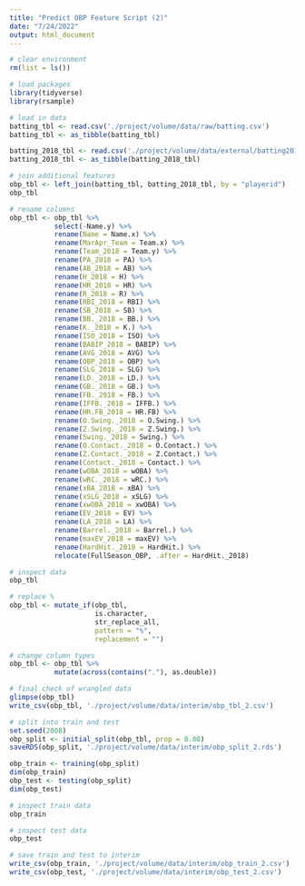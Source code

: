 ```yaml
---
title: "Predict OBP Feature Script (2)"
date: "7/24/2022"
output: html_document
---
```


```r
# clear environment
rm(list = ls())

# load packages
library(tidyverse)
library(rsample)
```

```r
# load in data
batting_tbl <- read.csv('./project/volume/data/raw/batting.csv')
batting_tbl <- as_tibble(batting_tbl)

batting_2018_tbl <- read.csv('./project/volume/data/external/batting2018.csv')
batting_2018_tbl <- as_tibble(batting_2018_tbl)
```

```r
# join additional features
obp_tbl <- left_join(batting_tbl, batting_2018_tbl, by = "playerid")
obp_tbl
```

```r
# rename columns
obp_tbl <- obp_tbl %>%
           select(-Name.y) %>%
           rename(Name = Name.x) %>%
           rename(MarApr_Team = Team.x) %>%
           rename(Team_2018 = Team.y) %>%
           rename(PA_2018 = PA) %>%
           rename(AB_2018 = AB) %>%
           rename(H_2018 = H) %>%
           rename(HR_2018 = HR) %>%
           rename(R_2018 = R) %>%
           rename(RBI_2018 = RBI) %>%
           rename(SB_2018 = SB) %>%
           rename(BB._2018 = BB.) %>%
           rename(K._2018 = K.) %>%
           rename(ISO_2018 = ISO) %>%
           rename(BABIP_2018 = BABIP) %>%
           rename(AVG_2018 = AVG) %>%
           rename(OBP_2018 = OBP) %>%
           rename(SLG_2018 = SLG) %>%
           rename(LD._2018 = LD.) %>%
           rename(GB._2018 = GB.) %>%
           rename(FB._2018 = FB.) %>%
           rename(IFFB._2018 = IFFB.) %>%
           rename(HR.FB_2018 = HR.FB) %>%
           rename(O.Swing._2018 = O.Swing.) %>%
           rename(Z.Swing._2018 = Z.Swing.) %>%
           rename(Swing._2018 = Swing.) %>%
           rename(O.Contact._2018 = O.Contact.) %>%
           rename(Z.Contact._2018 = Z.Contact.) %>%
           rename(Contact._2018 = Contact.) %>%
           rename(wOBA_2018 = wOBA) %>%
           rename(wRC._2018 = wRC.) %>%
           rename(xBA_2018 = xBA) %>%
           rename(xSLG_2018 = xSLG) %>%
           rename(xwOBA_2018 = xwOBA) %>%
           rename(EV_2018 = EV) %>%
           rename(LA_2018 = LA) %>%
           rename(Barrel._2018 = Barrel.) %>%
           rename(maxEV_2018 = maxEV) %>%
           rename(HardHit._2018 = HardHit.) %>%
           relocate(FullSeason_OBP, .after = HardHit._2018)
```

```r
# inspect data
obp_tbl
```
```r
# replace %
obp_tbl <- mutate_if(obp_tbl,
                     is.character,
                     str_replace_all,
                     pattern = "%",
                     replacement = "")
```

```r
# change column types
obp_tbl <- obp_tbl %>% 
           mutate(across(contains("."), as.double))
```

```r
# final check of wrangled data
glimpse(obp_tbl)
write_csv(obp_tbl, './project/volume/data/interim/obp_tbl_2.csv')
```

```r
# split into train and test
set.seed(2008)
obp_split <- initial_split(obp_tbl, prop = 0.80)
saveRDS(obp_split, './project/volume/data/interim/obp_split_2.rds')

obp_train <- training(obp_split)
dim(obp_train)
obp_test <- testing(obp_split)
dim(obp_test)
```

```r
# inspect train data
obp_train
```

```r
# inspect test data
obp_test
```

```r
# save train and test to interim
write_csv(obp_train, './project/volume/data/interim/obp_train_2.csv')
write_csv(obp_test, './project/volume/data/interim/obp_test_2.csv')
```

